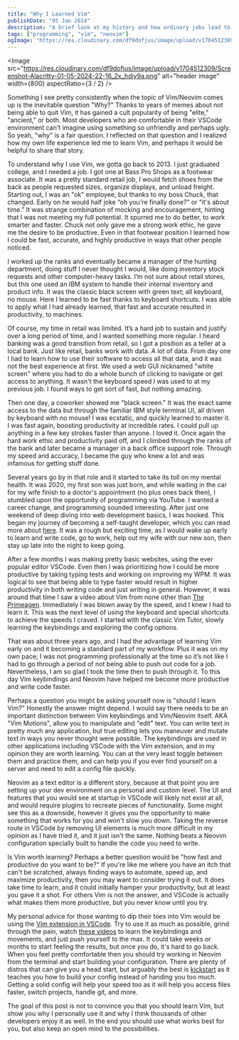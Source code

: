 ```yaml
---
title: "Why I Learned Vim"
publishDate: "05 Jan 2024"
description: "A brief look at my history and how ordinary jobs lead to learning programming and Vim/Neovim"
tags: ["programming", "vim", "neovim"]
ogImage: "https://res.cloudinary.com/df9dofjus/image/upload/v1704512309/Screenshot-Alacritty-01-05-2024-22-16_2x_hdiy9a.png"
---
```



<Image
	src="https://res.cloudinary.com/df9dofjus/image/upload/v1704512309/Screenshot-Alacritty-01-05-2024-22-16_2x_hdiy9a.png"
	alt="header image"
	width={800}
	aspectRatio={3 / 2}
/>

Something I see pretty consistently when the topic of Vim/Neovim comes up is the inevitable question "Why?" Thanks to years of memes about not being able to quit Vim, it has gained a cult popularity of being "elite," "ancient," or both. Most developers who are comfortable in their VSCode environment can't imagine using something so unfriendly and perhaps ugly. So yeah, "why" is a fair question. I reflected on that question and I realized how my own life experience led me to learn Vim, and perhaps it would be helpful to share that story.

To understand why I use Vim, we gotta go back to 2013. I just graduated college, and I needed a job. I got one at Bass Pro Shops as a footwear associate. It was a pretty standard retail job, I would fetch shoes from the back as people requested sizes, organize displays, and unload freight. Starting out, I was an "ok" employee, but thanks to my boss Chuck, that changed. Early on he would half joke “oh you're finally done?” or “it's about time.” It was strange combination of mocking and encouragement, hinting that I was not meeting my full potential. It spurred me to do better, to work smarter and faster. Chuck not only gave me a strong work ethic, he gave me the desire to be productive. Even in that footwear position I learned how I could be fast, accurate, and highly productive in ways that other people noticed.

I worked up the ranks and eventually became a manager of the hunting department, doing stuff I never thought I would, like doing inventory stock requests and other computer-heavy tasks. I’m not sure about retail stores, but this one used an IBM system to handle their internal inventory and product info. It was the classic black screen with green text; all keyboard, no mouse. Here I learned to be fast thanks to keyboard shortcuts. I was able to apply what I had already learned, that fast and accurate resulted in productivity, to machines.

Of course, my time in retail was limited. It’s a hard job to sustain and justify over a long period of time, and I wanted something more regular. I heard banking was a good transition from retail, so I got a position as a teller at a local bank. Just like retail, banks work with data. A lot of data. From day one I had to learn how to use their software to access all that data, and it was not the best experience at first. We used a web GUI nicknamed "white screen" where you had to do a whole bunch of clicking to navigate or get access to anything. It wasn't the keyboard speed I was used to at my previous job. I found ways to get sort of fast, but nothing amazing.

Then one day, a coworker showed me "black screen." It was the exact same access to the data but through the familiar IBM style terminal UI, all driven by keyboard with no mouse! I was ecstatic, and quickly learned to master it. I was fast again, boosting productivity at incredible rates. I could pull up anything in a few key strokes faster than anyone. I loved it.  Once again the hard work ethic and productivity paid off, and I climbed through the ranks of the bank and later became a manager in a back office support role. Through my speed and accuracy, I became the guy who knew a lot and was infamous for getting stuff done.

Several years go by in that role and it started to take its toll on my mental health. It was 2020, my first son was just born, and while waiting in the car for my wife finish to a doctor's appointment (no plus ones back then), I stumbled upon the opportunity of programming via YouTube. I wanted a career change, and programming sounded interesting. After just one weekend of deep diving into web development basics, I was hooked. This began my journey of becoming a self-taught developer, which you can read more about [here](https://stevedylan.dev/posts/my-developer-journey). It was a rough but exciting time, as I would wake up early to learn and write code, go to work, help out my wife with our new son, then stay up late into the night to keep going.

After a few months I was making pretty basic websites, using the ever popular editor VSCode. Even then I was prioritizing how I could be more productive by taking typing tests and working on improving my WPM. It was logical to see that being able to type faster would result in higher productivity in both writing code and just writing in general. However, it was around that time I saw a video about Vim from none other than [The Primeagen](https://www.youtube.com/@ThePrimeagen). Immediately I was blown away by the speed, and I knew I had to learn it. This was the next level of using the keyboard and special shortcuts to achieve the speeds I craved. I started with the classic Vim Tutor, slowly learning the keybindings and exploring the config options.

That was about three years ago, and I had the advantage of learning Vim early on and it becoming a standard part of my workflow. Plus it was on my own pace; I was not programming professionally at the time so it’s not like I had to go through a period of not being able to push out code for a job. Nevertheless, I am so glad I took the time then to push through it. To this day Vim keybindings and Neovim have helped me become more productive and write code faster.

Perhaps a question you might be asking yourself now is "should I learn Vim?" Honestly the answer might depend. I would say there needs to be an important distinction between Vim keybindings and Vim/Neovim itself. AKA "Vim Motions", allow you to manipulate and "edit" text. You can write text in pretty much any application, but true editing lets you maneuver and mutate text in ways you never thought were possible. The keybindings are used in other applications including VSCode with the Vim extension, and in my opinion they are worth learning. You can at the very least toggle between them and practice them, and can help you if you ever find yourself on a server and need to edit a config file quickly.

Neovim as a text editor is a different story, because at that point you are setting up your dev environment on a personal and custom level. The UI and features that you would see at startup in VSCode will likely not exist at all, and would require plugins to recreate pieces of functionality. Some might see this as a downside, however it gives you the opportunity to make something that works for you and won't slow you down. Taking the reverse route in VSCode by removing UI elements is much more difficult in my opinion as I have tried it, and it just isn't the same. Nothing beats a Neovim configuration specially built to handle the code you need to write.

Is Vim worth learning? Perhaps a better question would be "how fast and productive do you want to be?" If you're like me where you have an itch that can't be scratched, always finding ways to automate, speed up, and maximize productivity, then you may want to consider trying it out. It does take time to learn, and it could initially hamper your productivity, but at least you gave it a shot. For others Vim is not the answer, and VSCode is actually what makes them more productive, but you never know until you try.

My personal advice for those wanting to dip their toes into Vim would be using the [Vim extension in VSCode](https://marketplace.visualstudio.com/items?itemName=vscodevim.vim). Try to use it as much as possible, grind through the pain, watch [these videos](https://youtube.com/playlist?list=PLm323Lc7iSW_wuxqmKx_xxNtJC_hJbQ7R&si=iaJI_NAzkQT-Kvnu) to learn the keybindings and movements, and just push yourself to the max. It could take weeks or months to start feeling the results, but once you do, it's hard to go back. When you feel pretty comfortable then you should try working in Neovim from the terminal and start building your configuration. There are plenty of distros that can give you a head start, but arguably the best is [kickstart](https://github.com/nvim-lua/kickstart.nvim) as it teaches you how to build your config instead of handing you too much. Getting a solid config will help your speed too as it will help you access files faster, switch projects, handle git, and more.

The goal of this post is not to convince you that you should learn Vim, but show you why I personally use it and why I think thousands of other developers enjoy it as well. In the end you should use what works best for you, but also keep an open mind to the possibilities.
